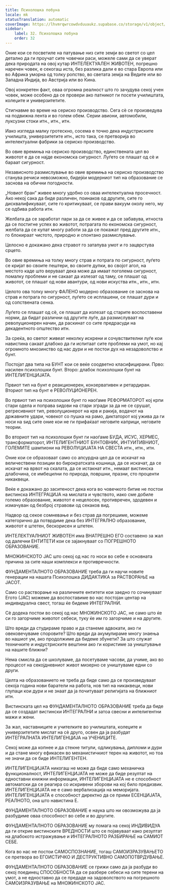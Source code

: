 ```yaml
---
title: Психолошка побуна
locale: mk
statusTranslation: automatic
coverImage: https://lhvmrqwrcowdvduuaukz.supabase.co/storage/v1/object/public/strapi-uploads/small_cover-educacion-fundamental.webp-2d51a7828a2b1309555be27f7e2a61a0.webp
sidebar:
    label: 32. Психолошка побуна
    order: 32
---
```

Оние кои се посветиле на патување низ сите земји во светот со цел детално да ги проучат сите човечки раси, можеле сами да се уверат дека природата на овој кутар ИНТЕЛЕКТУАЛЕН ЖИВОТЕН, погрешно наречен човек, е секогаш иста, без разлика дали е во стара Европа или во Африка уморна од толку ропство, во светата земја на Ведите или во Западна Индија, во Австрија или во Кина.

Овој конкретен факт, оваа огромна реалност што го зачудува секој учен човек, може особено да се провери ако патникот ги посети училиштата, колеџите и универзитетите.

Стигнавме во време на сериско производство. Сега сè се произведува на подвижна лента и во голем обем. Серии авиони, автомобили, луксузни стоки итн., итн., итн.

Иако изгледа малку гротескно, сосема е точно дека индустриските училишта, универзитетите итн., исто така, се претворија во интелектуални фабрики за сериско производство.

Во овие времиња на сериско производство, единствената цел во животот е да се најде економска сигурност. Луѓето се плашат од сè и бараат сигурност.

Независното размислување во овие времиња на сериско производство станува речиси невозможно, бидејќи модерниот тип на образование се заснова на обични погодности.

„Новиот бран“ живее многу удобно со оваа интелектуална просечност. Ако некој сака да биде различен, поинаков од другите, сите го дисквалификуваат, сите го критикуваат, се прави вакуум околу него, му се одбива работа итн.

Желбата да се заработат пари за да се живее и да се забавува, итноста да се постигне успех во животот, потрагата по економска сигурност, желбата да се купат многу работи за да се покажат пред другите итн., го блокираат чистото, природно и спонтано размислување.

Целосно е докажано дека стравот го затапува умот и го зацврстува срцето.

Во овие времиња на толку многу страв и потрага по сигурност, луѓето се кријат во своите пештери, во своите дупки, во својот агол, на местото каде што веруваат дека може да имаат поголема сигурност, помалку проблеми и не сакаат да излезат од таму, се плашат од животот, се плашат од нови авантури, од нови искуства итн., итн., итн.

Целото ова толку многу ФАЛЕНО модерно образование се заснова на страв и потрага по сигурност, луѓето се исплашени, се плашат дури и од сопствената сенка.

Луѓето се плашат од сè, се плашат да излезат од старите воспоставени норми, да бидат различни од другите луѓе, да размислуваат на револуционерен начин, да раскинат со сите предрасуди на декадентното општество итн.

За среќа, во светот живеат неколку искрени и сочувствителни луѓе кои навистина сакаат длабоко да ги испитаат сите проблеми на умот, но кај огромното мнозинство од нас дури и не постои дух на незадоволство и бунт.

Постојат два типа на БУНТ кои се веќе соодветно класифицирани. Прво: насилен психолошки бунт. Второ: длабок психолошки бунт на ИНТЕЛИГЕНЦИЈАТА.

Првиот тип на бунт е реакционерен, конзервативен и ретардиран. Вториот тип на бунт е РЕВОЛУЦИОНЕРЕН.

Во првиот тип на психолошки бунт го наоѓаме РЕФОРМАТОРОТ кој крпи стари одела и поправа ѕидови на стари згради за да не се срушат, регресивниот тип, револуционерот на крв и ракија, водачот на државните удари, човекот со пушка на рамо, диктаторот кој ужива да ги носи на ѕид сите оние кои не ги прифаќаат неговите каприци, неговите теории.

Во вториот тип на психолошки бунт ги наоѓаме БУДА, ИСУС, ХЕРМЕС, трансформаторот, ИНТЕЛИГЕНТНИОТ БУНТОВНИК, ИНТУИТИВНИОТ, ГОЛЕМИТЕ шампиони на РЕВОЛУЦИЈАТА НА СВЕСТА итн., итн., итн.

Оние кои се образоваат само со апсурдна цел да се искачат на величествени позиции во бирократската кошница, да се искачат, да се искачат на врвот на скалата, да се истакнат итн., немаат вистинска длабочина, се имбецилни по природа, површни, празни, сто проценти никаквеци.

Веќе е докажано до заситеност дека кога во човечкото битие не постои вистинска ИНТЕГРАЦИЈА на мислата и чувството, иако сме добиле големо образование, животот е нецелосен, противречен, здодевен и измачуван од безброј стравови од секаков вид.

Надвор од секое сомневање и без страв да погрешиме, можеме категорично да потврдиме дека без ИНТЕГРАЛНО образование, животот е штетен, бескорисен и штетен.

ИНТЕЛЕКТУАЛНИОТ ЖИВОТЕН има ВНАТРЕШНО ЕГО составено за жал од далечни ЕНТИТЕТИ кои се зајакнуваат со ПОГРЕШНОТО ОБРАЗОВАНИЕ.

МНОЖИНСКОТО ЈАС што секој од нас го носи во себе е основната причина за сите наши комплекси и противречности.

ФУНДАМЕНТАЛНОТО ОБРАЗОВАНИЕ треба да ги научи новите генерации на нашата Психолошка ДИДАКТИКА за РАСТВОРАЊЕ на ЈАСОТ.

Само со растворање на различните ентитети кои заедно го сочинуваат Егото (ЈАС) можеме да воспоставиме во нас постојан центар на индивидуална свест, тогаш ќе бидеме ИНТЕГРАЛНИ.

Сè додека постои во секој од нас МНОЖИНСКОТО ЈАС, не само што ќе си го загорчиме животот себеси, туку ќе им го загорчиме и на другите.

Што вреди да студираме право и да станеме адвокати, ако ги овековечуваме споровите? Што вреди да акумулираме многу знаења во нашиот ум, ако продолжиме да бидеме збунети? За што служат техничките и индустриските вештини ако ги користиме за уништување на нашите ближни?

Нема смисла да се школуваме, да посетуваме часови, да учиме, ако во процесот на секојдневниот живот мизерно се уништуваме едни со други.

Целта на образованието не треба да биде само да се произведуваат секоја година нови баратели на работа, нов тип на никаквеци, нови глупаци кои дури и не знаат да ја почитуваат религијата на ближниот итн.

Вистинската цел на ФУНДАМЕНТАЛНОТО ОБРАЗОВАНИЕ треба да биде да се создадат вистински ИНТЕГРАЛНИ и затоа свесни и интелигентни мажи и жени.

За жал, наставниците и учителките во училиштата, колеџите и универзитетите мислат на сè друго, освен да ја разбудат ИНТЕГРАЛНАТА ИНТЕЛИГЕНЦИЈА на УЧЕНИЦИТЕ.

Секој може да копнее и да стекне титули, одликувања, дипломи и дури и да стане многу ефикасен во механистичкиот терен на животот, но тоа не значи да се биде ИНТЕЛИГЕНТЕН.

ИНТЕЛИГЕНЦИЈАТА никогаш не може да биде само механичка функционалност, ИНТЕЛИГЕНЦИЈАТА не може да биде резултат на едноставни книжни информации, ИНТЕЛИГЕНЦИЈАТА не е способност автоматски да се реагира со искривени зборови на кој било предизвик. ИНТЕЛИГЕНЦИЈАТА не е само вербализација на меморијата. ИНТЕЛИГЕНЦИЈАТА е способност директно да се прими ЕСЕНЦИЈАТА, РЕАЛНОТО, она што навистина Е.

ФУНДАМЕНТАЛНОТО ОБРАЗОВАНИЕ е наука што ни овозможува да ја разбудиме оваа способност во себе и во другите.

ФУНДАМЕНТАЛНОТО ОБРАЗОВАНИЕ му помага на секој ИНДИВИДУА да ги открие вистинските ВРЕДНОСТИ што се појавуваат како резултат на длабокото истражување и ИНТЕГРАЛНОТО РАЗБИРАЊЕ на САМИОТ СЕБЕ.

Кога во нас не постои САМОСПОЗНАНИЕ, тогаш САМОИЗРАЗУВАЊЕТО се претвора во ЕГОИСТИЧКО И ДЕСТРУКТИВНО САМОПОТВРДУВАЊЕ.

ФУНДАМЕНТАЛНОТО ОБРАЗОВАНИЕ се грижи само да ја разбуди во секој поединец СПОСОБНОСТА да се разбере себеси на сите терени на умот, а не едноставно да се предаде на задоволството на погрешното САМОИЗРАЗУВАЊЕ на МНОЖИНСКОТО ЈАС.

